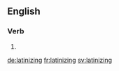 ==English==

===Verb===
{{head|en}}

# {{present participle of|latinize|lang=en}}

[[de:latinizing]]
[[fr:latinizing]]
[[sv:latinizing]]